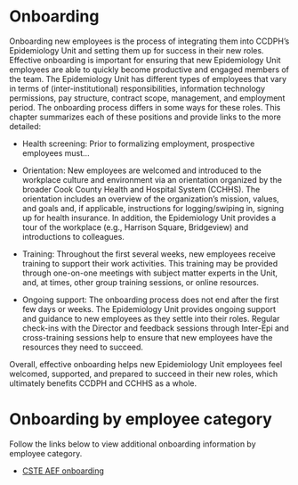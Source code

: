 # Onboarding {.unnumbered}
Onboarding new employees is the process of integrating them into CCDPH's Epidemiology Unit and setting them up for success in their new roles. Effective onboarding is important for ensuring that new Epidemiology Unit employees are able to quickly become productive and engaged members of the team. The Epidemiology Unit has different types of employees that vary in terms of (inter-institutional) responsibilities, information technology permissions, pay structure, contract scope, management, and employment period. The onboarding process differs in some ways for these roles. This chapter summarizes each of these positions and provide links to the more detailed:

- Health screening: Prior to formalizing employment, prospective employees must...

- Orientation: New employees are welcomed and introduced to the workplace culture and environment via an orientation organized by the broader Cook County Health and Hospital System (CCHHS). The orientation includes an overview of the organization's mission, values, and goals and, if applicable, instructions for logging/swiping in, signing up for health insurance. In addition, the Epidemiology Unit provides a tour of the workplace (e.g., Harrison Square, Bridgeview) and introductions to colleagues. 

- Training: Throughout the first several weeks, new employees receive training to support their work activities. This training may be provided through one-on-one meetings with subject matter experts in the Unit, and, at times, other group training sessions, or online resources.

- Ongoing support: The onboarding process does not end after the first few days or weeks. The Epidemiology Unit provides ongoing support and guidance to new employees as they settle into their roles. Regular check-ins with the Director and feedback sessions through Inter-Epi and cross-training sessions help to ensure that new employees have the resources they need to succeed.

Overall, effective onboarding helps new Epidemiology Unit employees feel welcomed, supported, and prepared to succeed in their new roles, which ultimately benefits CCDPH and CCHHS as a whole.

# Onboarding by employee category

Follow the links below to view additional onboarding information by employee category.

- [CSTE AEF onboarding](https://cookcountypublichealth.org/documents/handbook/in_depth/onboarding_cste_aef.html) 

